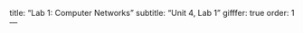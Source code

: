 title: "Lab 1: Computer Networks"
subtitle: "Unit 4, Lab 1"
gifffer: true
order: 1
---

::: learn


:::